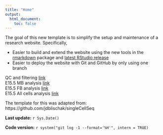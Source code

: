 ```yaml
---
title: "Home"
output:
  html_document:
    toc: false
---
```


The goal of this new template is to simplify the setup and maintenance of a research website.
Specifically,

*  Easier to build and extend the website using the new tools in the [rmarkdown][] package and [latest RStudio release][rstudio]
*  Easier to deploy the website with Git and GitHub by only using one branch

[rmarkdown]: http://rmarkdown.rstudio.com/rmarkdown_websites.htm
[rstudio]: https://www.rstudio.com/products/rstudio/download/preview/

QC and filtering [link](cds_creation-qc_filtering.html)   
E15.5 MB analysis [link](E15_Mb.recursive_analysis.html)  
E15.5 FB analysis [link](E15_Fb.recursive_analysis.html)  
E15.5 All cells analysis [link](E15_all.recursive_analysis.html)  

The template for this was adapted from: https://github.com/jdblischak/singleCellSeq

**Last update:** `r Sys.Date()`

**Code version:** `r system("git log -1 --format='%H'", intern = TRUE)`

